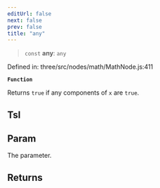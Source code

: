 ```yaml
---
editUrl: false
next: false
prev: false
title: "any"
---
```


> `const` **any**: `any`

Defined in: three/src/nodes/math/MathNode.js:411

**`Function`**

Returns `true` if any components of `x` are `true`.

## Tsl

## Param

The parameter.

## Returns

